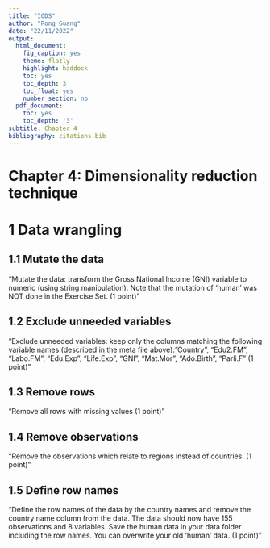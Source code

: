 ```yaml
---
title: "IODS"
author: "Rong Guang"
date: "22/11/2022"
output:
  html_document:
    fig_caption: yes
    theme: flatly
    highlight: haddock
    toc: yes
    toc_depth: 3
    toc_float: yes
    number_section: no
  pdf_document:
    toc: yes
    toc_depth: '3'
subtitle: Chapter 4
bibliography: citations.bib
---
```


# **Chapter 4: Dimensionality reduction technique**

# 1 Data wrangling

## 1.1 Mutate the data

"Mutate the data: transform the Gross National Income (GNI) variable to numeric (using string manipulation). Note that the mutation of 'human' was NOT done in the Exercise Set. (1 point)"

## 1.2 Exclude unneeded variables

"Exclude unneeded variables: keep only the columns matching the following variable names (described in the meta file above):  "Country", "Edu2.FM", "Labo.FM", "Edu.Exp", "Life.Exp", "GNI", "Mat.Mor", "Ado.Birth", "Parli.F" (1 point)"

## 1.3 Remove rows 

"Remove all rows with missing values (1 point)"

## 1.4 Remove observations 

"Remove the observations which relate to regions instead of countries. (1 point)"

## 1.5 Define row names

"Define the row names of the data by the country names and remove the country name column from the data. The data should now have 155 observations and 8 variables. Save the human data in your data folder including the row names. You can overwrite your old ‘human’ data. (1 point)"